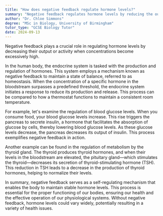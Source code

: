 ```yaml
---
title: "How does negative feedback regulate hormone levels?"
summary: "Negative feedback regulates hormone levels by reducing the output or activity when levels become too high."
author: "Dr. Chloe Simmons"
degree: "MSc in Biology, University of Birmingham"
tutor_type: "GCSE Biology Tutor"
date: 2024-09-13
---
```


Negative feedback plays a crucial role in regulating hormone levels by decreasing their output or activity when concentrations become excessively high.

In the human body, the endocrine system is tasked with the production and regulation of hormones. This system employs a mechanism known as negative feedback to maintain a state of balance, referred to as homeostasis. When the concentration of a specific hormone in the bloodstream surpasses a predefined threshold, the endocrine system initiates a response to reduce its production and release. This process can be compared to how a thermostat functions to maintain a consistent room temperature.

For example, let's examine the regulation of blood glucose levels. When you consume food, your blood glucose levels increase. This rise triggers the pancreas to secrete insulin, a hormone that facilitates the absorption of glucose by cells, thereby lowering blood glucose levels. As these glucose levels decrease, the pancreas decreases its output of insulin. This process exemplifies negative feedback in action.

Another example can be found in the regulation of metabolism by the thyroid gland. The thyroid produces thyroid hormones, and when their levels in the bloodstream are elevated, the pituitary gland—which stimulates the thyroid—decreases its secretion of thyroid-stimulating hormone (TSH). This reduction in TSH leads to a decrease in the production of thyroid hormones, helping to normalize their levels.

In summary, negative feedback serves as a self-regulating mechanism that enables the body to maintain stable hormone levels. This process is essential for the proper functioning of our bodies, ensuring our health and the effective operation of our physiological systems. Without negative feedback, hormone levels could vary widely, potentially resulting in a variety of health issues.
    